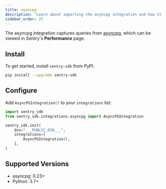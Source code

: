 ```yaml
---
title: asyncpg
description: "Learn about importing the asyncpg integration and how it captures queries from asyncpg."
sidebar_order: 25
---
```


The asyncpg integration captures queries from
[asyncpg](https://github.com/MagicStack/asyncpg), which can be viewed in Sentry's **Performance** page.

## Install

To get started, install `sentry-sdk` from PyPI.

```bash
pip install --upgrade sentry-sdk
```

## Configure

Add `AsyncPGIntegration()` to your `integrations` list:

<SignInNote />

```python
import sentry_sdk
from sentry_sdk.integrations.asyncpg import AsyncPGIntegration

sentry_sdk.init(
    dsn="___PUBLIC_DSN___",
    integrations=[
        AsyncPGIntegration(),
    ],
)
```

## Supported Versions

- asyncpg: 0.23+
- Python: 3.7+
